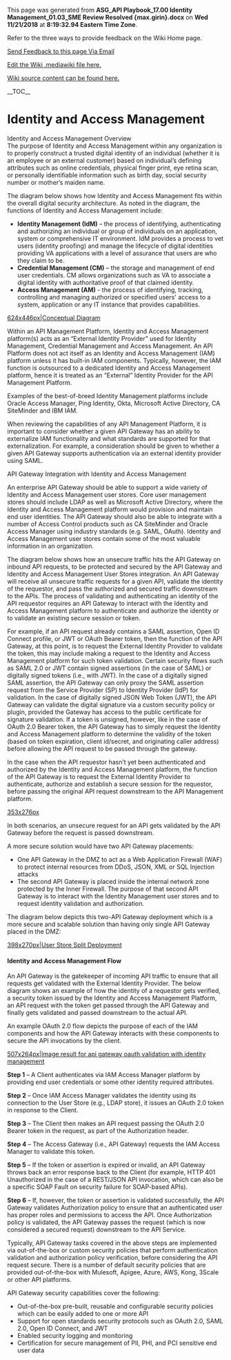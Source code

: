 ﻿<p>This page was generated from <b>ASG_API Playbook_17.00 Identity Management_01.03_SME Review Resolved {max.girin}.docx</b> on <b>Wed 11/21/2018</b> at <b> 8:19:32.94 Eastern Time Zone</b>.</p>
<p>Refer to the three ways to provide feedback on the Wiki Home page.</p>
<p><a href="mailto:ronald.opperman@va.gov;paul.marshall4@va.gov?subject=ASG_API Playbook_17.00 Identity Management_01.03_SME Review Resolved {max.girin}">Send Feedback to this page Via Email</a></p>
<p><a href="https://github.com/department-of-veterans-affairs/ES-ASG/tree/master/Projects/ES%20ASG/ES%20ASG%20API%20Playbook%20Project/Content/17.00%20ASG_API%20Playbook_Identity%20Management_Section/17.00 ASG_API Playbook_Identity Management_Section.mediawiki">Edit the Wiki .mediawiki file here.</a></p>
<p><a href=https://github.com/department-of-veterans-affairs/ES-ASG/tree/master/Projects/ES%20ASG/ES%20ASG%20API%20Playbook%20Project/Content/17.00%20ASG_API%20Playbook_Identity%20Management_Section>Wiki source content can be found here.</a></p>
<p>__TOC__</p>
= Identity and Access Management =

Identity and Access Management Overview<br />
The purpose of Identity and Access Management within any organization is to properly construct a trusted digital identity of an individual (whether it is an employee or an external customer) based on individual’s defining attributes such as online credentials, physical finger print, eye retina scan, or personally identifiable information such as birth day, social security number or mother’s maiden name.

The diagram below shows how Identity and Access Management fits within the overall digital security architecture. As noted in the diagram, the functions of Identity and Access Management include:

* '''Identity Management (IdM)''' – the process of identifying, authenticating and authorizing an individual or group of individuals on an application, system or comprehensive IT environment. IdM provides a process to vet users (identity proofing) and manage the lifecycle of digital identities providing VA applications with a level of assurance that users are who they claim to be.
* '''Credential Management (CM)''' – the storage and management of end user credentials. CM allows organizations such as VA to associate a digital identity with authoritative proof of that claimed identity.
* '''Access Management (AM)''' - the process of identifying, tracking, controlling and managing authorized or specified users' access to a system, application or any IT instance that provides capabilities.

[[https://github.com/department-of-veterans-affairs/ES-ASG/raw/master/Projects/ES%20ASG/ES%20ASG%20API%20Playbook%20Project/Content/17.00%20ASG_API%20Playbook_Identity%20Management_Section/media/image1.png|624x446px|Conceptual Diagram]]

Within an API Management Platform, Identity and Access Management platform(s) acts as an “External Identity Provider” used for Identity Management, Credential Management and Access Management. An API Platform does not act itself as an Identity and Access Management (IAM) platform unless it has built-in IAM components. Typically, however, the IAM function is outsourced to a dedicated Identity and Access Management platform, hence it is treated as an “External” Identity Provider for the API Management Platform.

Examples of the best-of-breed Identity Management platforms include Oracle Access Manager, Ping Identity, Okta, Microsoft Active Directory, CA SiteMinder and IBM IAM.

When reviewing the capabilities of any API Management Platform, it is important to consider whether a given API Gateway has an ability to externalize IAM functionality and what standards are supported for that externalization. For example, a consideration should be given to whether a given API Gateway supports authentication via an external identity provider using SAML.

API Gateway Integration with Identity and Access Management

An enterprise API Gateway should be able to support a wide variety of Identity and Access Management user stores. Core user management stores should include LDAP as well as Microsoft Active Directory, where the Identity and Access Management platform would provision and maintain end user identities. The API Gateway should also be able to integrate with a number of Access Control products such as CA SiteMinder and Oracle Access Manager using industry standards (e.g. SAML, OAuth). Identity and Access Management user stores contain some of the most valuable information in an organization.

The diagram below shows how an unsecure traffic hits the API Gateway on inbound API requests, to be protected and secured by the API Gateway and Identity and Access Management User Stores integration. An API Gateway will receive all unsecure traffic requests for a given API, validate the identity of the requestor, and pass the authorized and secured traffic downstream to the APIs. The process of validating and authenticating an identity of the API requestor requires an API Gateway to interact with the Identity and Access Management platform to authenticate and authorize the identity or to validate an existing secure session or token.

For example, if an API request already contains a SAML assertion, Open ID Connect profile, or JWT or OAuth Bearer token, then the function of the API Gateway, at this point, is to request the External Identity Provider to validate the token, this may include making a request to the Identity and Access Management platform for such token validation. Certain security flows such as SAML 2.0 or JWT contain signed assertions (in the case of SAML) or digitally signed tokens (i.e., with JWT). In the case of a digitally signed SAML assertion, the API Gateway can only proxy the SAML assertion request from the Service Provider (SP) to Identity Provider (IdP) for validation. In the case of digitally signed JSON Web Token (JWT), the API Gateway can validate the digital signature via a custom security policy or plugin, provided the Gateway has access to the public certificate for signature validation. If a token is unsigned, however, like in the case of OAuth 2.0 Bearer token, the API Gateway has to simply request the Identity and Access Management platform to determine the validity of the token (based on token expiration, client id/secret, and originating caller address) before allowing the API request to be passed through the gateway.

In the case when the API requestor hasn’t yet been authenticated and authorized by the Identity and Access Management platform, the function of the API Gateway is to request the External Identity Provider to authenticate, authorize and establish a secure session for the requestor, before passing the original API request downstream to the API Management platform.

[[https://github.com/department-of-veterans-affairs/ES-ASG/raw/master/Projects/ES%20ASG/ES%20ASG%20API%20Playbook%20Project/Content/17.00%20ASG_API%20Playbook_Identity%20Management_Section/media/image2.png|353x276px]]

In both scenarios, an unsecure request for an API gets validated by the API Gateway before the request is passed downstream.

A more secure solution would have two API Gateway placements:

* One API Gateway in the DMZ to act as a Web Application Firewall (WAF) to protect internal resources from DDoS, JSON, XML or SQL Injection attacks
* The second API Gateway is placed inside the internal network zone protected by the Inner Firewall. The purpose of that second API Gateway is to interact with the Identity Management user stores and to request identity validation and authorization.

The diagram below depicts this two-API Gateway deployment which is a more secure and scalable solution than having only single API Gateway placed in the DMZ:

[[https://github.com/department-of-veterans-affairs/ES-ASG/raw/master/Projects/ES%20ASG/ES%20ASG%20API%20Playbook%20Project/Content/17.00%20ASG_API%20Playbook_Identity%20Management_Section/media/image3.png|398x270px|User Store Split Deployment]]

==== Identity and Access Management Flow ====

An API Gateway is the gatekeeper of incoming API traffic to ensure that all requests get validated with the External Identity Provider. The below diagram shows an example of how the identity of a requestor gets verified, a security token issued by the Identity and Access Management Platform, an API request with the token get passed through the API Gateway and finally gets validated and passed downstream to the actual API.

An example OAuth 2.0 flow depicts the purpose of each of the IAM components and how the API Gateway interacts with these components to secure the API invocations by the client.

[[https://github.com/department-of-veterans-affairs/ES-ASG/raw/master/Projects/ES%20ASG/ES%20ASG%20API%20Playbook%20Project/Content/17.00%20ASG_API%20Playbook_Identity%20Management_Section/media/image4.png|507x264px|Image result for api gateway oauth validation with identity management]]

'''Step 1''' – A Client authenticates via IAM Access Manager platform by providing end user credentials or some other identity required attributes.

'''Step 2''' – Once IAM Access Manager validates the identity using its connection to the User Store (e.g., LDAP store), it issues an OAuth 2.0 token in response to the Client.

'''Step 3''' – The Client then makes an API request passing the OAuth 2.0 Bearer token in the request, as part of the Authorization header.

'''Step 4''' – The Access Gateway (i.e., API Gateway) requests the IAM Access Manager to validate this token.

'''Step 5''' – If the token or assertion is expired or invalid, an API Gateway throws back an error response back to the Client (for example, HTTP 401 Unauthorized in the case of a REST/JSON API invocation, which can also be a specific SOAP Fault on security failure for SOAP-based APIs).

'''Step 6''' – If, however, the token or assertion is validated successfully, the API Gateway validates Authorization policy to ensure that an authenticated user has proper roles and permissions to access the API. Once Authorization policy is validated, the API Gateway passes the request (which is now considered a secured request) downstream to the API Service.

Typically, API Gateway tasks covered in the above steps are implemented via out-of-the-box or custom security policies that perform authentication validation and authorization policy verification, before considering the API request secure. There is a number of default security policies that are provided out-of-the-box with Mulesoft, Apigee, Azure, AWS, Kong, 3Scale or other API platforms.

API Gateway security capabilities cover the following:

* Out-of-the-box pre-built, reusable and configurable security policies which can be easily added to one or more API
* Support for open standards security protocols such as OAuth 2.0, SAML 2.0, Open ID Connect, and JWT
* Enabled security logging and monitoring
* Certification for secure management of PII, PHI, and PCI sensitive end user data







